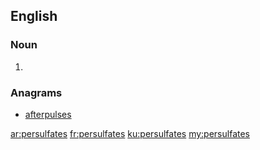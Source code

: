 ==English==

===Noun===
{{head|en}}

# {{plural of|persulfate}}

===Anagrams===
* [[afterpulses#English|afterpulses]]

[[ar:persulfates]]
[[fr:persulfates]]
[[ku:persulfates]]
[[my:persulfates]]